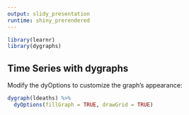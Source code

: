 ```yaml
---
output: slidy_presentation
runtime: shiny_prerendered
---
```


```r
library(learnr)
library(dygraphs)
```

## Time Series with dygraphs

Modify the dyOptions to customize the graph's appearance:

```r
dygraph(ldeaths) %>% 
  dyOptions(fillGraph = TRUE, drawGrid = TRUE)
```

